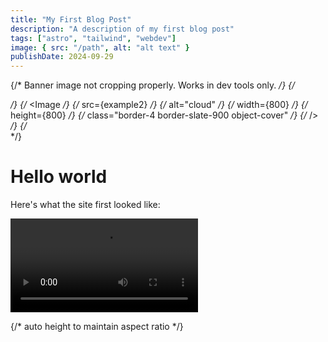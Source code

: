 ```yaml
---
title: "My First Blog Post"
description: "A description of my first blog post"
tags: ["astro", "tailwind", "webdev"]
image: { src: "/path", alt: "alt text" }
publishDate: 2024-09-29
---
```



{/* Banner image not cropping properly. Works in dev tools only. */}
{/* <div class="h-[240] overflow-hidden pb-4"> */}
{/* <Image */}
{/* src={example2} */}
{/* alt="cloud" */}
{/* width={800} */}
{/* height={800} */}
{/* class="border-4 border-slate-900 object-cover" */}
{/* /> */}
{/* </div> */}

# Hello world

Here's what the site first looked like:

<video
  src={example1}
  alt="overview of october 2024 site design iteration"
  format="gif"
  width={800}
  height={100}
  class="border-4 border-slate-900 shadow-lg"
  autoplay
  loop
/>

{/* auto height to maintain aspect ratio */}
